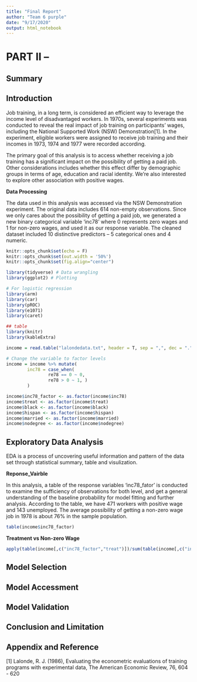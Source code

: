```yaml
---
title: "Final Report"
author: "Team 6 purple"
date: "9/17/2020"
output: html_notebook
---
```


# PART II -- 

## Summary

## Introduction

Job training, in a long term, is considered an efficient way to leverage the income level of disadvantaged workers. In 1970s, several experiments was conducted to reveal the real impact of job training on participants' wages, including the National Supported Work (NSW) Demonstration[1]. In the experiment, eligible workers were assigned to receive job training and their incomes in 1973, 1974 and 1977 were recorded according.

The primary goal of this analysis is to access whether receiving a job training has a significant impact on the possibility of getting a paid job. Other considerations includes whether this effect differ by demographic groups in terms of age, education and racial identity. We're also interested to explore other association with positive wages.

**Data Processing**

The data used in this analysis was accessed via the NSW Demonstration experiment. The original data includes 614 non-empty observations. Since we only cares about the possibility of getting a paid job, we generated a new binary categorical variable 'inc78' where 0 represents zero wages and 1 for non-zero wages, and used it as our response variable. The cleaned dataset included 10 distinctive predictors -- 5 categorical ones and 4 numeric.

```r
knitr::opts_chunk$set(echo = F)
knitr::opts_chunk$set(out.width = '50%')
knitr::opts_chunk$set(fig.align="center")
```

```r
library(tidyverse) # Data wrangling
library(ggplot2) # Plotting

# For logistic regression
library(arm)
library(car)
library(pROC)
library(e1071)
library(caret)

## table
library(knitr)
library(kableExtra)
```

```r
income = read.table("lalondedata.txt", header = T, sep = ",", dec = ".")
```

```r
# Change the variable to factor levels
income = income %>% mutate(
        inc78 = case_when(
                re78 == 0 ~ 0,
                re78 > 0 ~ 1, )
        )

income$inc78_factor <- as.factor(income$inc78)
income$treat <- as.factor(income$treat)
income$black <- as.factor(income$black)
income$hispan <- as.factor(income$hispan)
income$married <- as.factor(income$married)
income$nodegree <- as.factor(income$nodegree)
```

## Exploratory Data Analysis

EDA is a process of uncovering useful information and pattern of the data set through statistical summary, table and visulization.

**Reponse_Vairble**

In this analysis, a table of the response variables 'inc78_fator' is conducted to examine the sufficiency of observations for both level, and get a general understanding of the baseline probability for model fitting and further analysis. According to the table, we have 471 workers with positive wage and 143 unemployed. The average possibility of getting a non-zero wage job in 1978 is about 76% in the sample population.

```r
table(income$inc78_factor)
```

**Treatment vs Non-zero Wage**
```r
apply(table(income[,c("inc78_factor","treat")])/sum(table(income[,c("inc78_factor","treat")])), 2, function(x) x/sum(x))
```



## Model Selection 

## Model Accessment

## Model Validation

## Conclusion and Limitation

## Appendix and Reference
[1] Lalonde, R. J. (1986), Evaluating the econometric evaluations of training programs with experimental data, The American Economic Review, 76, 604 - 620